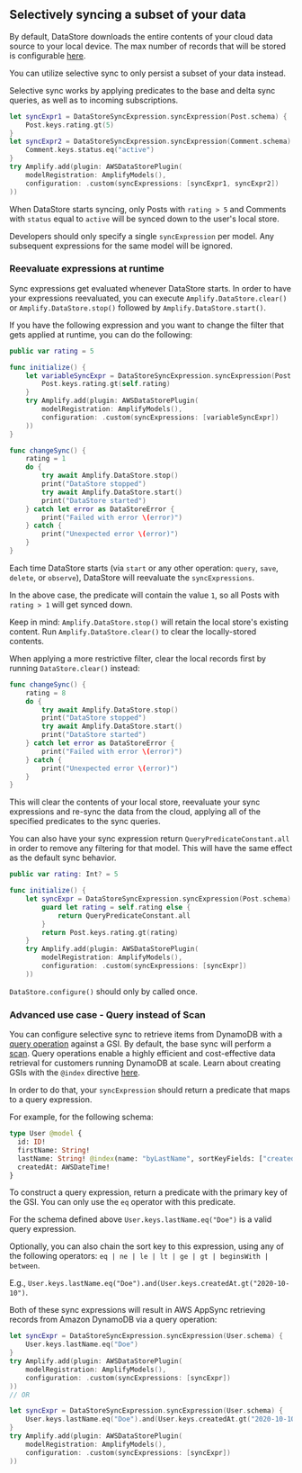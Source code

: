 ## Selectively syncing a subset of your data

By default, DataStore downloads the entire contents of your cloud data source to your local device.
The max number of records that will be stored is configurable [here](/lib/datastore/conflict).

You can utilize selective sync to only persist a subset of your data instead.

Selective sync works by applying predicates to the base and delta sync queries, as well as to incoming subscriptions.

```swift
let syncExpr1 = DataStoreSyncExpression.syncExpression(Post.schema) {
    Post.keys.rating.gt(5)
}
let syncExpr2 = DataStoreSyncExpression.syncExpression(Comment.schema) {
    Comment.keys.status.eq("active")
}
try Amplify.add(plugin: AWSDataStorePlugin(
    modelRegistration: AmplifyModels(),
    configuration: .custom(syncExpressions: [syncExpr1, syncExpr2])
))
```

When DataStore starts syncing, only Posts with `rating > 5` and Comments with `status` equal to `active` will be synced down to the user's local store.

<Callout>

Developers should only specify a single `syncExpression` per model. Any subsequent expressions for the same model will be ignored.

</Callout>

### Reevaluate expressions at runtime
Sync expressions get evaluated whenever DataStore starts.
In order to have your expressions reevaluated, you can execute `Amplify.DataStore.clear()` or `Amplify.DataStore.stop()` followed by `Amplify.DataStore.start()`.

If you have the following expression and you want to change the filter that gets applied at runtime, you can do the following:

```swift
public var rating = 5

func initialize() {
    let variableSyncExpr = DataStoreSyncExpression.syncExpression(Post.schema) {
        Post.keys.rating.gt(self.rating)
    }
    try Amplify.add(plugin: AWSDataStorePlugin(
        modelRegistration: AmplifyModels(),
        configuration: .custom(syncExpressions: [variableSyncExpr])
    ))
}

func changeSync() {
    rating = 1
    do {
        try await Amplify.DataStore.stop()
        print("DataStore stopped")
        try await Amplify.DataStore.start()
        print("DataStore started")
    } catch let error as DataStoreError {
        print("Failed with error \(error)")
    } catch {
        print("Unexpected error \(error)")
    }
}
```
Each time DataStore starts (via `start` or any other operation: `query`, `save`, `delete`, or `observe`), DataStore will reevaluate the `syncExpressions`.

In the above case, the predicate will contain the value `1`, so all Posts with `rating > 1` will get synced down.

Keep in mind: `Amplify.DataStore.stop()` will retain the local store's existing content. Run `Amplify.DataStore.clear()` to clear the locally-stored contents.

<Callout>

When applying a more restrictive filter, clear the local records first by running `DataStore.clear()` instead:

</Callout>

```swift
func changeSync() {
    rating = 8
    do {
        try await Amplify.DataStore.stop()
        print("DataStore stopped")
        try await Amplify.DataStore.start()
        print("DataStore started")
    } catch let error as DataStoreError {
        print("Failed with error \(error)")
    } catch {
        print("Unexpected error \(error)")
    }
}
```

This will clear the contents of your local store, reevaluate your sync expressions and re-sync the data from the cloud, applying all of the specified predicates to the sync queries.

You can also have your sync expression return `QueryPredicateConstant.all` in order to remove any filtering for that model. This will have the same effect as the default sync behavior.

```swift
public var rating: Int? = 5

func initialize() {
    let syncExpr = DataStoreSyncExpression.syncExpression(Post.schema) {
        guard let rating = self.rating else {
            return QueryPredicateConstant.all
        }
        return Post.keys.rating.gt(rating)
    }
    try Amplify.add(plugin: AWSDataStorePlugin(
        modelRegistration: AmplifyModels(),
        configuration: .custom(syncExpressions: [syncExpr])
    ))
```

<Callout warning>

`DataStore.configure()` should only by called once.

</Callout>

### Advanced use case - Query instead of Scan
You can configure selective sync to retrieve items from DynamoDB with a [query operation](https://docs.aws.amazon.com/amazondynamodb/latest/developerguide/Query.html) against a GSI. By default, the base sync will perform a [scan](https://docs.aws.amazon.com/amazondynamodb/latest/developerguide/Scan.html). Query operations enable a highly efficient and cost-effective data retrieval for customers running DynamoDB at scale. Learn about creating GSIs with the `@index` directive [here](https://docs.amplify.aws/cli/graphql/data-modeling).

In order to do that, your `syncExpression` should return a predicate that maps to a query expression.

For example, for the following schema:
```graphql
type User @model {
  id: ID!
  firstName: String!
  lastName: String! @index(name: "byLastName", sortKeyFields: ["createdAt"])
  createdAt: AWSDateTime!
}
```

To construct a query expression, return a predicate with the primary key of the GSI. You can only use the `eq` operator with this predicate.

For the schema defined above `User.keys.lastName.eq("Doe")` is a valid query expression.

Optionally, you can also chain the sort key to this expression, using any of the following operators: `eq | ne | le | lt | ge | gt | beginsWith | between`.

E.g., `User.keys.lastName.eq("Doe").and(User.keys.createdAt.gt("2020-10-10")`.

Both of these sync expressions will result in AWS AppSync retrieving records from Amazon DynamoDB via a query operation:

```swift
let syncExpr = DataStoreSyncExpression.syncExpression(User.schema) {
    User.keys.lastName.eq("Doe")
}
try Amplify.add(plugin: AWSDataStorePlugin(
    modelRegistration: AmplifyModels(),
    configuration: .custom(syncExpressions: [syncExpr])
))
// OR

let syncExpr = DataStoreSyncExpression.syncExpression(User.schema) {
    User.keys.lastName.eq("Doe").and(User.keys.createdAt.gt("2020-10-10"))
}
try Amplify.add(plugin: AWSDataStorePlugin(
    modelRegistration: AmplifyModels(),
    configuration: .custom(syncExpressions: [syncExpr])
))
```
